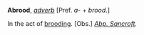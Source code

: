 '''Abrood''', ''[[adverb (part of speech)|adverb]]'' [Pref. ''a-'' + ''brood''.]

In the act of [[brooding]]. [Obs.] ''[[Abp. Sancroft (source)|Abp. Sancroft]].''